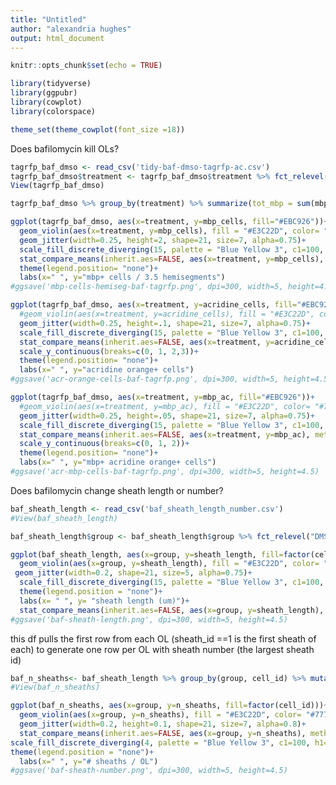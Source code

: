 ```yaml
---
title: "Untitled"
author: "alexandria hughes"
output: html_document
---
```


```r
knitr::opts_chunk$set(echo = TRUE)
```

```r
library(tidyverse)
library(ggpubr)
library(cowplot)
library(colorspace)
```

```r
theme_set(theme_cowplot(font_size =18))
```

Does bafilomycin kill OLs?
```r
tagrfp_baf_dmso <- read_csv('tidy-baf-dmso-tagrfp-ac.csv')
tagrfp_baf_dmso$treatment <- tagrfp_baf_dmso$treatment %>% fct_relevel("DMSO", "Bafilomycin A1")
View(tagrfp_baf_dmso)
```

```r
tagrfp_baf_dmso %>% group_by(treatment) %>% summarize(tot_mbp = sum(mbp_cells), tot_fish = n())
```


```r
ggplot(tagrfp_baf_dmso, aes(x=treatment, y=mbp_cells, fill="#EBC926"))+
  geom_violin(aes(x=treatment, y=mbp_cells), fill = "#E3C22D", color= "#777777", size=1, alpha=0.5, linetype="longdash", scale="width", trim=FALSE, draw_quantiles = c(0.25, 0.5, 0.75))+
  geom_jitter(width=0.25, height=2, shape=21, size=7, alpha=0.75)+
  scale_fill_discrete_diverging(15, palette = "Blue Yellow 3", c1=100, h1=285, h2=285, l1=90, l2=68)+
  stat_compare_means(inherit.aes=FALSE, aes(x=treatment, y=mbp_cells), method = "wilcox.test", label = "p.signif", size=5.5, label.x=1.475, label.y=68)+
  theme(legend.position= "none")+
  labs(x=" ", y="mbp+ cells / 3.5 hemisegments")
#ggsave('mbp-cells-hemiseg-baf-tagrfp.png', dpi=300, width=5, height=4.5)
```


```r
ggplot(tagrfp_baf_dmso, aes(x=treatment, y=acridine_cells, fill="#EBC926"))+
  #geom_violin(aes(x=treatment, y=acridine_cells), fill = "#E3C22D", color= "#777777", size=1, alpha=0.5, linetype="longdash", scale="width", trim=FALSE, draw_quantiles = c(0.25, 0.5, 0.75))+
  geom_jitter(width=0.25, height=.1, shape=21, size=7, alpha=0.75)+
  scale_fill_discrete_diverging(15, palette = "Blue Yellow 3", c1=100, h1=285, h2=285, l1=90, l2=68)+
  stat_compare_means(inherit.aes=FALSE, aes(x=treatment, y=acridine_cells), method = "wilcox.test", label = "p.signif", size=5.5, label.x=1.475, label.y=3)+
  scale_y_continuous(breaks=c(0, 1, 2,3))+
  theme(legend.position= "none")+
  labs(x=" ", y="acridine orange+ cells")
#ggsave('acr-orange-cells-baf-tagrfp.png', dpi=300, width=5, height=4.5)
```


```r
ggplot(tagrfp_baf_dmso, aes(x=treatment, y=mbp_ac, fill="#EBC926"))+
  #geom_violin(aes(x=treatment, y=mbp_ac), fill = "#E3C22D", color= "#777777", size=1, alpha=0.5, linetype="longdash", scale="width", trim=FALSE, draw_quantiles = c(0.25, 0.5, 0.75))+
  geom_jitter(width=0.25, height=.05, shape=21, size=7, alpha=0.75)+
  scale_fill_discrete_diverging(15, palette = "Blue Yellow 3", c1=100, h1=285, h2=285, l1=90, l2=68)+
  stat_compare_means(inherit.aes=FALSE, aes(x=treatment, y=mbp_ac), method = "wilcox.test", label = "p.signif", size=5.5, label.x=1.475, label.y=1.5)+
  scale_y_continuous(breaks=c(0, 1, 2))+
  theme(legend.position= "none")+
  labs(x=" ", y="mbp+ acridine orange+ cells")
#ggsave('acr-mbp-cells-baf-tagrfp.png', dpi=300, width=5, height=4.5)
```


Does bafilomycin change sheath length or number?
```r
baf_sheath_length <- read_csv('baf_sheath_length_number.csv')
#View(baf_sheath_length)
```

```r
baf_sheath_length$group <- baf_sheath_length$group %>% fct_relevel("DMSO", "Bafilomycin A1")
```


```r
ggplot(baf_sheath_length, aes(x=group, y=sheath_length, fill=factor(cell_id)))+
  geom_violin(aes(x=group, y=sheath_length), fill = "#E3C22D", color= "#777777", size=1, alpha=0.5, linetype="longdash", scale="width", trim=FALSE, draw_quantiles = c(0.25, 0.5, 0.75))+
 geom_jitter(width=0.2, shape=21, size=5, alpha=0.75)+
  scale_fill_discrete_diverging(15, palette = "Blue Yellow 3", c1=100, h1=285, h2=285, l1=90, l2=68)+
  theme(legend.position = "none")+
  labs(x= " ", y= "sheath length (um)")+
  stat_compare_means(inherit.aes=FALSE, aes(x=group, y=sheath_length), method = "wilcox.test", label = "p.signif", size=5.5, label.x=1.475, label.y=80)
#ggsave('baf-sheath-length.png', dpi=300, width=5, height=4.5)
```

this df pulls the first row from each OL (sheath_id ==1 is the first sheath of each) to generate one row per OL with sheath number (the largest sheath id)
```r
baf_n_sheaths<- baf_sheath_length %>% group_by(group, cell_id) %>% mutate(n_sheaths = max(sheath_id)) %>% filter(sheath_id == 1)
#View(baf_n_sheaths)

```


```r
ggplot(baf_n_sheaths, aes(x=group, y=n_sheaths, fill=factor(cell_id)))+
  geom_violin(aes(x=group, y=n_sheaths), fill = "#E3C22D", color= "#777777", size=1, alpha=0.5, linetype="longdash", scale="width", trim=FALSE, draw_quantiles = c(0.25, 0.5, 0.75))+
  geom_jitter(width=0.2, height=0.1, shape=21, size=7, alpha=0.8)+
  stat_compare_means(inherit.aes=FALSE, aes(x=group, y=n_sheaths), method = "wilcox.test", label = "p.signif", label.x=1.475, size=5.5)+
scale_fill_discrete_diverging(4, palette = "Blue Yellow 3", c1=100, h1=285, h2=295, l1=90, l2=68)+
theme(legend.position = "none")+
  labs(x=" ", y="# sheaths / OL")
#ggsave('baf-sheath-number.png', dpi=300, width=5, height=4.5)
```
